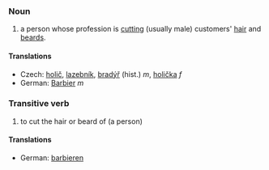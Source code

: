 ===Noun===
# a person whose profession is [[cut]]ting (usually male) customers' [[hair]] and [[beard]]s.

==== Translations ====

*Czech: [[holič]], [[lazebník]], [[bradýř]] (hist.) ''m'',  [[holička]] ''f''
*German: [[Barbier]] ''m''

===Transitive verb===
# to cut the hair or beard of (a person)

====Translations====

*German: [[barbieren]]